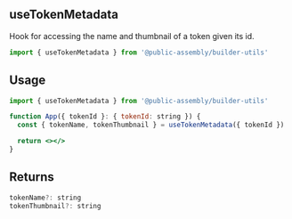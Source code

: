## useTokenMetadata

Hook for accessing the name and thumbnail of a token given its id.

```jsx
import { useTokenMetadata } from '@public-assembly/builder-utils'
```

## Usage

```jsx
import { useTokenMetadata } from '@public-assembly/builder-utils'

function App({ tokenId }: { tokenId: string }) {
  const { tokenName, tokenThumbnail } = useTokenMetadata({ tokenId })

  return <></>
}
```

## Returns

```jsx
tokenName?: string
tokenThumbnail?: string
```
